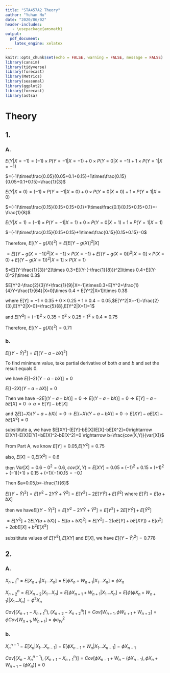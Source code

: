 ```yaml
---
title: "STA457A2 Theory"
author: "Yuhan Hu"
date: "2020/06/02"
header-includes:
   - \usepackage{amsmath}
output: 
  pdf_document:
    latex_engine: xelatex
---
```


```r
knitr::opts_chunk$set(echo = FALSE, warning = FALSE, message = FALSE)
library(cansim)
library(tidyverse)
library(forecast)
library(Metrics)
library(seasonal)
library(ggplot2)
library(forecast)
library(astsa)
```

# Theory

## 1.

### A.



$E(Y|X=-1)=(-1)\times P(Y=-1|X=-1)+0\times P(Y=0|X=-1)+1\times P(Y=1|X=-1)$

$=(-1)\times\frac{0.05}{0.05+0.1+0.15}+1\times\frac{0.15}{0.05+0.1+0.15}=\frac{1}{3}$





$E(Y|X=0)=(-1)\times P(Y=-1|X=0)+0\times P(Y=0|X=0)+1\times P(Y=1|X=0)$

$=(-1)\times\frac{0.15}{0.15+0.15+0.1}+1\times\frac{0.1}{0.15+0.15+0.1}=-\frac{1}{8}$





$E(Y|X=1)=(-1)\times P(Y=-1|X=1)+0\times P(Y=0|X=1)+1\times P(Y=1|X=1)$

$=(-1)\times\frac{0.15}{0.15+0.15}+1\times\frac{0.15}{0.15+0.15}=0$




Therefore, $E[(Y-g(X))^2]=E[E[Y-g(X)]^2|X]$

$=E[(Y-g(X=-1))^2|X=-1]\times P(X=-1)+E[(Y-g(X=0))^2|X=0]\times P(X=0)+E[(Y-g(X=1))^2|X=1]\times P(X=1)$

$=E[(Y-\frac{1}{3})^2]\times 0.3+E[(Y-(-\frac{1}{8}))^2]\times 0.4+E[(Y-0)^2]\times 0.3$

$E[Y^2-\frac{2}{3}Y+\frac{1}{9}|X=-1]\times0.3+E[Y^2+\frac{1}{4}Y+\frac{1}{64}|X=0]\times 0.4 + E[Y^2|X=1]\times 0.3$

where $E[Y]=-1\times 0.35+0\times 0.25+1\times 0.4=0.05$,$E[Y^2|X=-1]=\frac{2}{3},E[Y^2|X=0]=\frac{5}{8},E[Y^2|X=1]=1$

and $E[Y^2]=(-1)^2\times 0.35+0^2\times 0.25+1^2\times 0.4=0.75$

Therefore, $E[(Y-g(X))^2]=0.71$

### b.

$E[(Y-\hat{Y})^2]=E[(Y-a-bX)^2]$

To find minimum value, take partial derivative of both $a$ and $b$ and set the result equals 0.

we have $E[(-2)(Y-a-bX)]=0$

$E[(-2X)(Y-a-bX)]=0$

Then we have $-2E[(Y-a-bX)]=0\rightarrow E[(Y-a-bX)]=0\rightarrow E[Y]-a-bE[X]=0\rightarrow a=E[Y]-bE[X]$

and $2E[(-X)(Y-a-bX)]=0\rightarrow E[(-X)(Y-a-bX)]=0\rightarrow E[XY]-aE[X]-bE[X^2]=0$

subsititute a, we have $E[XY]-(E[Y]-bE[X])E[X]-bE[X^2]=0\rightarrow E[XY]-E[X]E[Y]+bE[X]^2-bE[X^2]=0 \rightarrow b=\frac{cov(X,Y)}{var[X]}$

From Part A, we know $E[Y]=0.05$,$E[Y^2]=0.75$

also, $E[X]=0$,$E[X^2]=0.6$

then $Var[X]=0.6-0^2=0.6$, $cov(X,Y)=E[XY]=0.05\times(-1)^2+0.15\times(+1)^2+(-1)(+1)\times 0.15+(+1)(-1)0.15=-0.1$

Then $a=0.05,b=-\frac{1}{6}$

$E[(Y-\hat{Y})^2]=E[Y^2-2Y\hat{Y}+\hat{Y}^2]=E[Y^2]-2E[Y\hat{Y}]+E[\hat{Y}^2]$ where $E[\hat{Y}]=E[a+bX]$

then we have$E[(Y-\hat{Y})^2]=E[Y^2-2Y\hat{Y}+\hat{Y}^2]=E[Y^2]+2E[Y\hat{Y}]+E[\hat{Y}^2]$

$=E[Y^2]+2E[Y(a+bX)]+E[(a+bX)^2]=E[Y^2]-2(aE[Y]+bE[XY])+E[a^2]+2abE[X]+b^2E[X^2]$

subsititute values of $E[Y^2],E[XY]\text{ and }E[X]$, we have $E[(Y-\hat{Y})^2]=0.778$



## 2.

### A.

$X_{n+1}^n=E[X_{n+1}|X_1...X_n]=E[\phi X_n+W_{n+1}|X_1...X_n]=\phi X_n$

$X_{n+2}^{n}=E[X_{n+2}|X_1...X_n]=E[\phi X_{n+1}+W_{n+1}|X_1...X_n]=E[\phi (\phi X_{n}+W_{n+1})|X_1...X_n]=\phi^2X_n$

$Cov[(X_{n+1}-X_{n+1}^{n}),(X_{n+2}-X_{n+2}^n)]=Cov[W_{n+1},\phi W_{n+1}+W_{n+2}]=\phi Cov[W_{n+1},W_{n+1}]=\phi \sigma_W^2$

### b.

$X_{n}^{n-1}=E[X_{n}|X_1...X_{n-1}]=E[\phi X_{n-1}+W_n|X_1...X_{n-1}]=\phi X_{n-1}$

$Cov[(X_n-X_{n}^{n-1}),(X_{n+1}-X_{n+1}^{n})]=Cov[\phi X_{n-1}+W_n-(\phi X_{n-1}),\phi X_n+W_{n+1}-(\phi X_n)]=0$